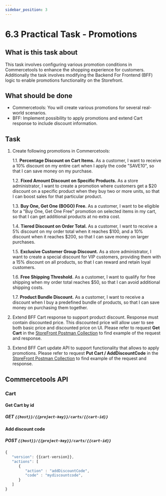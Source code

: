 ```yaml
---
sidebar_position: 3
---
```



# 6.3 Practical Task - Promotions

## What is this task about
This task involves configuring various promotion conditions in Commercetools to enhance the shopping experience for customers.
Additionally the task involves modifying the Backend For Frontend (BFF) logic to enable promotions functionality on the Storefront.


## What should be done
* Commercetools: You will create various promotions for several real-world scenarios.
* BFF: Implement possibility to apply promotions and extend Cart response to include discount information.


## Task

1. Create following promotions in Commercetools:

    1.1. **Percentage Discount on Cart Items.**
    As a customer, I want to receive a 10% discount on my entire cart when I apply the code "SAVE10", so that I can save money on my purchase.

    1.2. **Fixed Amount Discount on Specific Products.**
    As a store administrator, I want to create a promotion where customers get a $20 discount on a specific product when they buy two or more units, so that I can boost sales for that particular product.

    1.3. **Buy One, Get One (BOGO) Free.**
    As a customer, I want to be eligible for a "Buy One, Get One Free" promotion on selected items in my cart, so that I can get additional products at no extra cost.

    1.4. **Tiered Discount on Order Total.**
    As a customer, I want to receive a 5% discount on my order total when it reaches $100, and a 10% discount when it reaches $200, so that I can save money on larger purchases.

    1.5. **Exclusive Customer Group Discount.**
    As a store administrator, I want to create a special discount for VIP customers, providing them with a 15% discount on all products, so that I can reward and retain loyal customers.

    1.6. **Free Shipping Threshold.**
    As a customer, I want to qualify for free shipping when my order total reaches $50, so that I can avoid additional shipping costs.

    1.7. **Product Bundle Discount.**
    As a customer, I want to receive a discount when I buy a predefined bundle of products, so that I can save money on purchasing them together.


2. Extend BFF Cart response to support product discount. Response must contain discounted price. This discounted price will allow user to see both basic price and discounted price on UI. Please refer to request **Get Cart** in the [StoreFront Postman Collection](https://github.com/EPAM-JS-Competency-center/camp-storefront-nuxt/tree/main/postman) to find example of the request and response.

3. Extend BFF Cart update API to support functionality that allows to apply promotions. Please refer to request **Put Cart / AddDiscountCode** in the [StoreFront Postman Collection](https://github.com/EPAM-JS-Competency-center/camp-storefront-nuxt/tree/main/postman) to find example of the request and response.

## Commercetools API

### Cart
#### Get Cart by id
##### <Highlight color="#108a8c">GET</Highlight> `{{host}}/{{project-key}}/carts/{{cart-id}}`

#### Add discount code
##### <Highlight color="#109049">POST</Highlight> `{{host}}/{{project-key}}/carts/{{cart-id}}`
```jsx title="Request Body"
{
   "version": {{cart-version}},
   "actions": [
      {
         "action" : "addDiscountCode",
         "code" : "mydiscountcode",
      }
   ]
}
```
